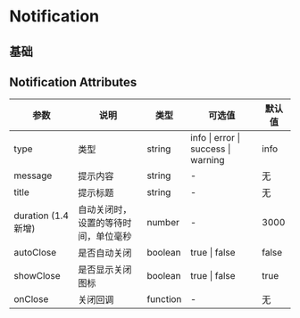 # Notification

## 基础


<DemoBase/>

## Notification Attributes

| 参数 | 说明 | 类型 | 可选值 | 默认值 |
| -------- | ----- | ---- | ---- | ---- |
| type | 类型 | string | info \| error \| success \| warning | info |
| message | 提示内容 | string | - | 无 |
| title | 提示标题 | string | - | 无 |
| duration (1.4新增) | 自动关闭时，设置的等待时间，单位毫秒 | number | - | 3000 |
| autoClose | 是否自动关闭 | boolean | true \| false | false |
| showClose | 是否显示关闭图标 | boolean | true \| false | true |
| onClose | 关闭回调 | function | - | 无 |
